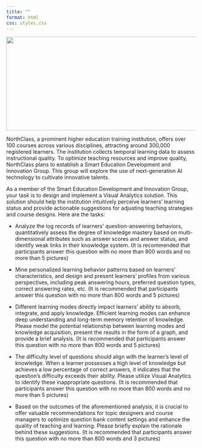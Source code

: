 ```yaml
---
title: ""
format: html
css: styles.css
---
```


![](images/chinavis.png){width="800" height="250"}

::: fullscreen
NorthClass, a prominent higher education training institution, offers over 100 courses across various disciplines, attracting around 300,000 registered learners. The institution collects temporal learning data to assess instructional quality. To optimize teaching resources and improve quality, NorthClass plans to establish a Smart Education Development and Innovation Group. This group will explore the use of next-generation AI technology to cultivate innovative talents.

As a member of the Smart Education Development and Innovation Group, your task is to design and implement a Visual Analytics solution. This solution should help the institution intuitively perceive learners' learning status and provide actionable suggestions for adjusting teaching strategies and course designs. Here are the tasks:

-   Analyze the log records of learners' question-answering behaviors, quantitatively assess the degree of knowledge mastery based on multi-dimensional attributes such as answer scores and answer status, and identify weak links in their knowledge system. (It is recommended that participants answer this question with no more than 800 words and no more than 5 pictures)

-   Mine personalized learning behavior patterns based on learners' characteristics, and design and present learners' profiles from various perspectives, including peak answering hours, preferred question types, correct answering rates, etc. (It is recommended that participants answer this question with no more than 800 words and 5 pictures)

-   Different learning modes directly impact learners' ability to absorb, integrate, and apply knowledge. Efficient learning modes can enhance deep understanding and long-term memory retention of knowledge. Please model the potential relationship between learning modes and knowledge acquisition, present the results in the form of a graph, and provide a brief analysis. (It is recommended that participants answer this question with no more than 800 words and 5 pictures)

-   The difficulty level of questions should align with the learner's level of knowledge. When a learner possesses a high level of knowledge but achieves a low percentage of correct answers, it indicates that the question's difficulty exceeds their ability. Please utilize Visual Analytics to identify these inappropriate questions. (It is recommended that participants answer this question with no more than 800 words and no more than 5 pictures)

-   Based on the outcomes of the aforementioned analysis, it is crucial to offer valuable recommendations for topic designers and course managers to optimize question bank content settings and enhance the quality of teaching and learning. Please briefly explain the rationale behind these suggestions. (It is recommended that participants answer this question with no more than 800 words and 3 pictures)
:::
